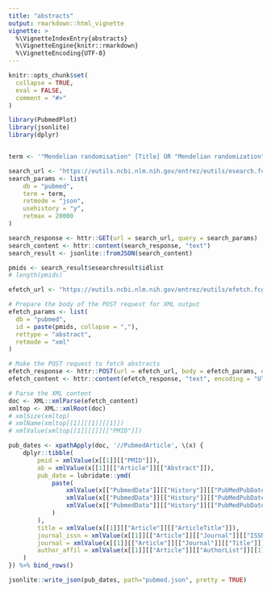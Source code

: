 ```yaml
---
title: "abstracts"
output: rmarkdown::html_vignette
vignette: >
  %\VignetteIndexEntry{abstracts}
  %\VignetteEngine{knitr::rmarkdown}
  %\VignetteEncoding{UTF-8}
---
```


```r
knitr::opts_chunk$set(
  collapse = TRUE,
  eval = FALSE,
  comment = "#>"
)
```

```r
library(PubmedPlot)
library(jsonlite)
library(dplyr)


term <- '"Mendelian randomisation" [Title] OR "Mendelian randomization" [Title]'

search_url <- "https://eutils.ncbi.nlm.nih.gov/entrez/eutils/esearch.fcgi"
search_params <- list(
    db = "pubmed",
    term = term,
    retmode = "json",
    usehistory = "y",
    retmax = 20000
)

search_response <- httr::GET(url = search_url, query = search_params)
search_content <- httr::content(search_response, "text")
search_result <- jsonlite::fromJSON(search_content)

pmids <- search_result$esearchresult$idlist
# length(pmids)

efetch_url <- "https://eutils.ncbi.nlm.nih.gov/entrez/eutils/efetch.fcgi"

# Prepare the body of the POST request for XML output
efetch_params <- list(
  db = "pubmed",
  id = paste(pmids, collapse = ","),
  rettype = "abstract",
  retmode = "xml"
)

# Make the POST request to fetch abstracts
efetch_response <- httr::POST(url = efetch_url, body = efetch_params, encode = "form")
efetch_content <- httr::content(efetch_response, "text", encoding = "UTF-8")

# Parse the XML content
doc <- XML::xmlParse(efetch_content)
xmltop <- XML::xmlRoot(doc)
# xmlSize(xmltop)
# xmlName(xmltop[[1]][[1]][[1]])
# xmlValue(xmltop[[1]][[]][["PMID"]])

pub_dates <- xpathApply(doc, '//PubmedArticle', \(x) {
    dplyr::tibble(
        pmid = xmlValue(x[[1]][["PMID"]]),
        ab = xmlValue(x[[1]][["Article"]][["Abstract"]]),
        pub_date = lubridate::ymd(
            paste(
                xmlValue(x[["PubmedData"]][["History"]][["PubMedPubDate"]][["Year"]]),
                xmlValue(x[["PubmedData"]][["History"]][["PubMedPubDate"]][["Month"]]),
                xmlValue(x[["PubmedData"]][["History"]][["PubMedPubDate"]][["Day"]])
            )
        ),
        title = xmlValue(x[[1]][["Article"]][["ArticleTitle"]]),
        journal_issn = xmlValue(x[[1]][["Article"]][["Journal"]][["ISSN"]]),
        journal = xmlValue(x[[1]][["Article"]][["Journal"]][["Title"]]),
        author_affil = xmlValue(x[[1]][["Article"]][["AuthorList"]][[1]][["AffiliationInfo"]])
    )
}) %>% bind_rows()

jsonlite::write_json(pub_dates, path="pubmed.json", pretty = TRUE)
```
